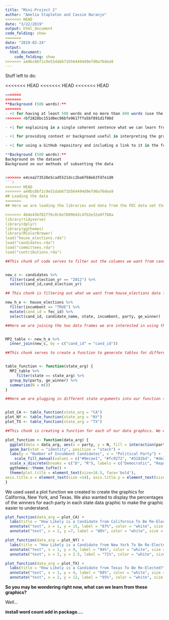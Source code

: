 ```yaml
---
title: "Mini-Project 2"
author: "Amelia Stapleton and Cassie Naranjo"
<<<<<<< HEAD
date: "3/22/2019"
output: html_document
code_folding: show
=======
date: "2019-03-24"
output: 
  html_document:
    code_folding: show
>>>>>>> a44bc8bf1c9e51dab671b564494d9efd0a76dea9
---
```

Stuff left to do:

<<<<<<< HEAD
<<<<<<< HEAD
<<<<<<< HEAD
```r
=======
=======
**Background (500 words):**
=======
- +2 for having at least 500 words and no more than 800 words (use the word count add-in in the template)
>>>>>>> 4bf2828bc151d0ec96bfe9617ffa5bf891d1f08d

- +1 for explaining in a single coherent sentence what we can learn from these data

- +1 for providing context or background useful in interpreting the graphic

- +1 for using a GitHub repository and including a link to it in the footnotes

**Background (500 words):**
Background on the dataset
Background on our methods of subsetting the data


>>>>>>> e4cea273528e5cad5521dcc2ba6f68eb3fd7e1d0
```r
<<<<<<< HEAD
>>>>>>> a44bc8bf1c9e51dab671b564494d9efd0a76dea9
## Loading the data
=======
## Here we are loading the libraries and data from the FEC data set that we need to create our data graphic. We will use the tidyverse ggplot features, dplyr features to wrangle the data, ggthemes to make our graphic more aestheically pleasing, and RColorBrewer to load in specific colors into our graphic.

>>>>>>> 4b4e43bf81ff6c0c6e7609643c47b3e32a9f768a
library(tidyverse)
library(dplyr)
library(ggthemes)
library(RColorBrewer)
load("house_elections.rda")
load("candidates.rda")
load("committees.rda")
load("contributions.rda")
```

```r
##This chunk of code serves to filter out the columns we want from candidates data set. We only want to look at the year 2012 so we are filtering out all the other years and we also need to select for the cand_id in order to create a common variable between this and another data set.


new_c <- candidates %>%
  filter(cand_election_yr == "2012") %>%
  select(cand_id,cand_election_yr)
```

```r
## This chunk is filtering out what we want from house_elections data frame. We are only interested in the incumbent = TRUE data, along with the candidate_name, states, party, and whetehr or not the candidate was re-elected. We also needed to mutate cand_id to equal fec_id to create a common variable in order to join the datasets.

new_h_e <- house_elections %>%
  filter(incumbent == "TRUE") %>%
  mutate(cand_id = fec_id) %>%
  select(cand_id, candidate_name, state, incumbent, party, ge_winner)
```

```r
##Here we are joining the two data frames we are interested in using the common variable of cand_id.


MP2_table <- new_h_e %>%
  inner_join(new_c, by = c("cand_id" = "cand_id"))
```

```r
##This chunk serves to create a function to generate tables for different states that will summarize the amount of candidates who were re-elected and who make up each party.


table_function <- function(state_arg) {
  MP2_table %>%
     filter(state == state_arg) %>%
  group_by(party, ge_winner) %>%
  summarize(N = n())
}
```

```r
##Here we are plugging in different state arguments into our function to generate plots for each state.


plot_CA <- table_function(state_arg = "CA")
plot_NY <- table_function(state_arg = "NY")
plot_TX <- table_function(state_arg = "TX")
```

```r
##This chunk is creating a function for each of our data graphics. We wanted to make a stacker bar graphic and have different colors represent democratic winners and losers as well as republican winners and losers.

plot_function <- function(data_arg) {
  ggplot(data = data_arg, aes(x = party, y = N, fill = interaction(party, ge_winner))) +
  geom_bar(stat = "identity", position = "stack") +
  labs(y = "Number of Incumbent Candidates", x = "Political Party") +
    scale_fill_manual(values = c("#9ecae1", "#fc9272", "#3182bd", "#de2d26"), name = "Condition", labels = c("Democratic Nonwinner", "Republican Nonwinner", "Democratic Winner", "Republican Winner"))+
  scale_x_discrete(breaks = c("D", "R"), labels = c("Democratic", "Republican")) +
  ggthemes::theme_tufte() +
  theme(plot.title = element_text(size=16.5, face='bold'),
axis.title.x = element_text(size =14), axis.title.y = element_text(size = 14), axis.ticks.length = (unit(.20, "cm")))
}

```

We used used a plot function we created to create the graphics for California, New York, and Texas. We also wanted to display the percentages of the winners for each party in each state data graphic to make the graphic easier to understand.
```r
plot_function(data_arg = plot_CA) +
  labs(title = "How Likely is a Candidate from California To Be Re-Elected?") +
  annotate("text", x = 1, y = 15, label = "87%", color = "white", size = 8, fontface = 'bold') +
  annotate("text", x = 2, y =7, label = "80%", color = "white", size = 8, fontface = 'bold')

plot_function(data_arg = plot_NY) +
  labs(title = "How Likely is a Candidate from New York To Be Re-Elected?") +
  annotate("text", x = 1, y = 9, label = "94%", color = "white", size = 8, fontface = 'bold') +
  annotate("text", x = 2, y = 2.5, label = "71%", color = "white", size = 8, fontface = 'bold')

plot_function(data_arg = plot_TX) +
  labs(title = "How Likely is a Candidate from Texas To Be Re-Elected?") +
  annotate("text", x = 1, y = 4, label = "88%", color = "white", size = 8, fontface = 'bold') +
  annotate("text", x = 2, y = 12, label = "95%", color = "white", size = 8, fontface = 'bold')
```

**So you may be wondering right now, what can we learn from these graphics?**

Well... 

**install word count add in package....**
